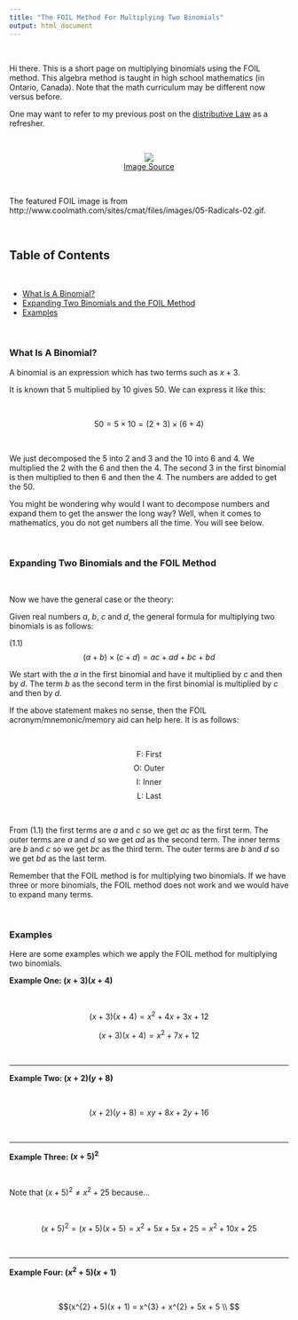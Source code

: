 ```yaml
---
title: "The FOIL Method For Multiplying Two Binomials"
output: html_document
---
```


&nbsp;

Hi there. This is a short page on multiplying binomials using the FOIL method. This algebra method is taught in high school mathematics (in Ontario, Canada). Note that the math curriculum may be different now versus before.

One may want to refer to my previous post on the [distributive Law](./math_distributive-law.html) as a refresher.

&nbsp;

<center><img src="http://www.coolmath.com/sites/cmat/files/images/05-Radicals-02.gif" /></center>
<center><a href="http://www.coolmath.com/sites/cmat/files/images/05-Radicals-02.gif">Image Source</a></center>

&nbsp;

The featured FOIL image is from http://www.coolmath.com/sites/cmat/files/images/05-Radicals-02.gif.

&nbsp;

## Table of Contents


&nbsp;

* <a href="#what">What Is A Binomial?</a>
* <a href="#expanding">Expanding Two Binomials and the FOIL Method</a>
* <a href="#examples">Examples</a>

&nbsp;

<a name="what"></a>

### What Is A Binomial?


A binomial is an expression which has two terms such as $\displaystyle x + 3$.

It is known that 5 multiplied by 10 gives 50. We can express it like this:

&nbsp;

$$50 = 5 \times 10 = (2 + 3) \times (6 + 4)$$

&nbsp;

We just decomposed the 5 into 2 and 3 and the 10 into 6 and 4. We multiplied the 2 with the 6 and then the 4. The second 3 in the first binomial is then multiplied to then 6 and then the 4. The numbers are added to get the 50.

You might be wondering why would I want to decompose numbers and expand them to get the answer the long way? Well, when it comes to mathematics, you do not get numbers all the time. You will see below.

&nbsp;

<a name="expanding"></a>

### Expanding Two Binomials and the FOIL Method


&nbsp;

Now we have the general case or the theory:

Given real numbers $a$, $b$, $c$ and $d$, the general formula for multiplying two binomials is as follows:

(1.1) $$ \displaystyle (a + b) \times (c + d) = ac + ad + bc + bd $$

We start with the $a$ in the first binomial and have it multiplied by $c$ and then by $d$. The term $b$ as the second term in the first binomial is multiplied by $c$ and then by $d$.

If the above statement makes no sense, then the FOIL acronym/mnemonic/memory aid can help here. It is as follows:

&nbsp;

$$\displaystyle \text{F: First }$$
$$\displaystyle \text{O: Outer }$$
$$\displaystyle \text{I: Inner }$$
$$\displaystyle \text{L: Last }$$

&nbsp;

From (1.1) the first terms are $a$ and $c$ so we get $ac$ as the first term.
The outer terms are $a$ and $d$ so we get $ad$ as the second term.
The inner terms are $b$ and $c$ so we get $bc$ as the third term.
The outer terms are $b$ and $d$ so we get $bd$ as the last term.

Remember that the FOIL method is for multiplying two binomials. If we have three or more binomials, the FOIL method does not work and we would have to expand many terms.

&nbsp;

<a name="examples"></a>

### Examples


Here are some examples which we apply the FOIL method for multiplying two binomials.

**Example One: $(x + 3)(x + 4)$**

&nbsp;

$$(x + 3)(x + 4) = x^{2} + 4x + 3x +12$$

$$(x + 3)(x + 4)  = x^{2} + 7x +12$$


&nbsp;

---

**Example Two: $(x + 2)(y + 8)$**

&nbsp;

$$(x + 2)(y + 8)  =  xy + 8x + 2y + 16$$

&nbsp;

---

**Example Three: $(x + 5)^{2}$**

&nbsp;

Note that $(x + 5)^{2} \neq x^{2} + 25$ because...

&nbsp;

$$\displaystyle (x + 5)^{2} = (x + 5)(x + 5) = x^{2} + 5x + 5x + 25 =  x^{2} + 10x + 25$$

&nbsp;

---

**Example Four: $(x^{2} + 5)(x + 1)$**

&nbsp;

$$(x^{2} + 5)(x + 1) =  x^{3} + x^{2} + 5x + 5 \\ $$
